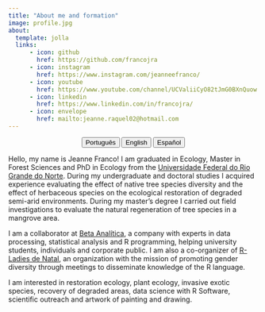 ---
title: "About me and formation"
image: profile.jpg
about:
  template: jolla
  links:
      - icon: github
        href: https://github.com/francojra
      - icon: instagram
        href: https://www.instagram.com/jeanneefranco/
      - icon: youtube
        href: https://www.youtube.com/channel/UCValiiCyO82tJmG0BXnQuow
      - icon: linkedin
        href: https://www.linkedin.com/in/francojra/
      - icon: envelope
        href: mailto:jeanne.raquel02@hotmail.com
---

<center>

::: {.btn-group role="group" aria-label="About"}
<a href="about-pt.html"> <button type="button" class="btn btn-primary me-md-2 btn-sm">Português</button></a> <a href="about-en.html"> <button type="button" class="btn btn-primary me-md-2 btn-sm">English</button></a> <a href="about-es.html"><button type="button" class="btn btn-primary me-md-2 btn-sm">Español</button></a>
:::

</center>

Hello, my name is Jeanne Franco! I am graduated in Ecology, Master in Forest Sciences and PhD in Ecology from the [Universidade Federal do Rio Grande do Norte](https://www.ufrn.br/). During my undergraduate and doctoral studies I acquired experience evaluating the effect of native tree species diversity and the effect of herbaceous species on the ecological restoration of degraded semi-arid environments. During my master's degree I carried out field investigations to evaluate the natural regeneration of tree species in a mangrove area.

I am a collaborator at [Beta Analítica](https://betaanalitica.com.br/), a company with experts in data processing, statistical analysis and R programming, helping university students, individuals and corporate public. I am also a co-organizer of [R-Ladies de Natal](https://rladies.org/), an organization with the mission of promoting gender diversity through meetings to disseminate knowledge of the R language.

I am interested in restoration ecology, plant ecology, invasive exotic species, recovery of degraded areas, data science with R Software, scientific outreach and artwork of painting and drawing.
